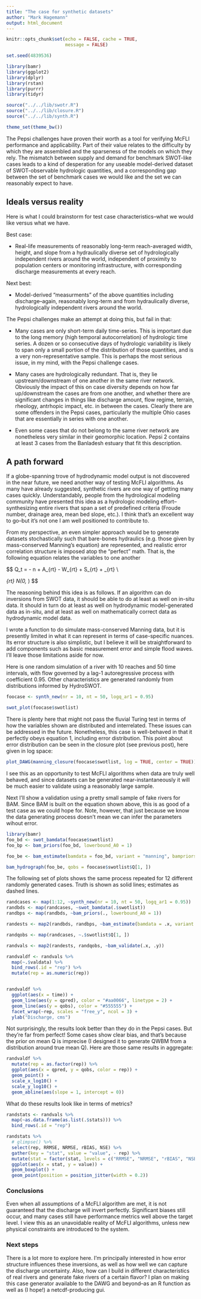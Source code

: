 ```yaml
---
title: "The case for synthetic datasets"
author: "Mark Hagemann"
output: html_document
---
```


```r
knitr::opts_chunk$set(echo = FALSE, cache = TRUE, 
                      message = FALSE)
```


```r
set.seed(4839536)

library(bamr)
library(ggplot2)
library(dplyr)
library(rstan)
library(purrr)
library(tidyr)

source("../../lib/swotr.R")
source("../../lib/closure.R")
source("../../lib/synth.R")

theme_set(theme_bw())
```


The Pepsi challenges have proven their worth as a tool for verifying McFLI performance and applicability. Part of their value relates to the difficulty by which they are assembled and the sparseness of the models on which they rely. The mismatch between supply and demand for benchmark SWOT-like cases leads to a kind of desperation for any useable model-derived dataset of SWOT-observable hydrologic quantities, and a corresponding gap between the set of benchmark cases we would like and the set we can reasonably expect to have.  

## Ideals versus reality 

Here is what I could brainstorm for test case characteristics--what we would like versus what we have.

Best case:

- Real-life measurements of reasonably long-term reach-averaged width, height, and slope from a hydraulically diverse set of hydrologically independent rivers around the world, independent of proximity to population centers or monitoring infrastructure, with corresponding discharge measurements at every reach. 

Next best:

- Model-derived "measurments" of the above quantities including discharge--again, reasonably long-term and from hydraulically diverse, hydrologically independent rivers around the world. 

The Pepsi challenges make an attempt at doing this, but fail in that:

- Many cases are only short-term daily time-series. This is important due to the long memory (high temporal autocorrelation) of hydrologic time series. A dozen or so consecutive days of hydrologic variability is likely to span only a small portion of the distribution of those quantities, and is a very non-representative sample. This is perhaps the most serious issue, in my mind, with the Pepsi challenge cases. 

- Many cases are hydrologically redundant. That is, they lie upstream/downstream of one another in the same river network. Obviously the impact of this on case diversity depends on how far up/downstream the cases are from one another, and whether there are significant changes in things like discharge amount, flow regime, terrain, rheology, antrhopic impact, etc. in between the cases. Clearly there are some offenders in the Pepsi cases, particularly the multiple Ohio cases that are essentially in series with one another. 

- Even some cases that do not belong to the same river network are nonetheless very similar in their geomorphic location. Pepsi 2 contains at least 3 cases from the Banladesh estuary that fit this description. 

## A path forward

If a globe-spanning trove of hydrodynamic model output is not discovered in the near future, we need another way of testing McFLI algorithms. As many have already suggested, synthetic rivers are one way of getting many cases quickly. Understandably, people from the hydrological modeling community have presented this idea as a hydrologic modeling effort--synthesizing entire rivers that span a set of predefined criteria (Froude number, drainage area, mean bed slope, etc.). I think that's an excellent way to go--but it's not one I am well positioned to contribute to. 

From my perspective, an even simpler approach would be to generate datasets stochastically such that bare-bones hydraulics (e.g. those given by mass-conserved Manning's equation) are represented, and realistic error correlation structure is imposed atop the "perfect" math. That is, the following equation relates the variables to one another

$$
\log Q_t = - \log n + \frac{5}{3} \log A_{rt} - \frac{2}{3} \log W_{rt} + \frac{1}{2} \log S_{rt} + \epsilon_{rt} \\

\epsilon_{rt} \sim N(0, \sigma_\epsilon)
$$

The reasoning behind this idea is as follows. If an algorithm can do inversions from SWOT data, it should be able to do at least as well on in-situ data. It should in turn do at least as well on hydrodynamic model-generated data as in-situ, and at least as well on mathematically correct data as hydrodynamic model data. 

I wrote a function to do simulate mass-conserved Manning data, but it is presently limited in what it can represent in terms of case-specific nuances. Its error structure is also simplistic, but I believe it will be straightforward to add components such as basic measurement error and simple flood waves. I'll leave those limitations aside for now.

Here is one random simulation of a river with 10 reaches and 50 time intervals, with flow governed by a lag-1 autoregressive process with coefficient 0.95. Other characteristics are generated randomly from distributions informed by HydroSWOT.

```r
foocase <- synth_new(nr = 10, nt = 50, logq_ar1 = 0.95)

swot_plot(foocase$swotlist)
```

There is plenty here that might not pass the fluvial Turing test in terms of how the variables shown are distributed and interrelated. These issues can be addressed in the future. Nonetheless, this case is well-behaved in that it perfectly obeys equation 1, including error distribution. This point about error distribution can be seen in the closure plot (see previous post), here given in log space:

```r
plot_DAWG(manning_closure(foocase$swotlist, log = TRUE, center = TRUE))
```

I see this as an opportunity to test McFLI algorithms when data are truly well behaved, and since datasets can be generated near-instantaneously it will be much easier to validate using a reasonably large sample. 

Next I'll show a validation using a pretty small sample of fake rivers for BAM. Since BAM is built on the equation shown above, this is as good of a test case as we could hope for. Note, however, that just because we know the data generating process doesn't mean we can infer the parameters wihout error. 

```r
library(bamr)
foo_bd <- swot_bamdata(foocase$swotlist)
foo_bp <- bam_priors(foo_bd, lowerbound_A0 = 1)

foo_be <- bam_estimate(bamdata = foo_bd, variant = "manning", bampriors = foo_bp)

bam_hydrograph(foo_be, qobs = foocase$swotlist$Q[1, ])
```

The following set of plots shows the same process repeated for 12 different randomly generated cases. Truth is shown as solid lines; estimates as dashed lines.

```r
randcases <- map(1:12, ~synth_new(nr = 10, nt = 50, logq_ar1 = 0.95))
randbds <- map(randcases, ~swot_bamdata(.$swotlist))
randbps <- map(randbds, ~bam_priors(., lowerbound_A0 = 1))

randests <- map2(randbds, randbps, ~bam_estimate(bamdata = .x, variant = "manning", bampriors = .y))

randqobs <- map(randcases, ~.$swotlist$Q[1, ])
```

```r
randvals <- map2(randests, randqobs, ~bam_validate(.x, .y))

randvaldf <- randvals %>% 
  map(~.$valdata) %>% 
  bind_rows(.id = "rep") %>% 
  mutate(rep = as.numeric(rep))


randvaldf %>% 
  ggplot(aes(x = time)) + 
  geom_line(aes(y = qpred), color = "#aa0066", linetype = 2) + 
  geom_line(aes(y = qobs), color = "#555555") + 
  facet_wrap(~rep, scales = "free_y", ncol = 3) +  
  ylab("Discharge, cms")

```

Not surprisingly, the results look better than they do in the Pepsi cases. But they're far from perfect! Some cases show clear bias, and that's because the prior on mean Q is imprecise (I designed it to generate QWBM from a distribution around true mean Q). Here are those same results in aggregate:

```r
randvaldf %>% 
  mutate(rep = as.factor(rep)) %>% 
  ggplot(aes(x = qpred, y = qobs, color = rep)) +
  geom_point() + 
  scale_x_log10() + 
  scale_y_log10() +
  geom_abline(aes(slope = 1, intercept = 0))

```


What do these results look like in terms of metrics?

```r
randstats <- randvals %>% 
  map(~as.data.frame(as.list(.$stats))) %>% 
  bind_rows(.id = "rep")

randstats %>% 
  # glimpse() %>% 
  select(rep, RRMSE, NRMSE, rBIAS, NSE) %>% 
  gather(key = "stat", value = "value", - rep) %>% 
  mutate(stat = factor(stat, levels = c("RRMSE", "NRMSE", "rBIAS", "NSE"))) %>% 
  ggplot(aes(x = stat, y = value)) + 
  geom_boxplot() + 
  geom_point(position = position_jitter(width = 0.2))
```

### Conclusions

Even when all assumptions of a McFLI algorithm are met, it is not guaranteed that the discharge will invert perfectly. Significant biases still occur, and many cases still have performance metrics well above the target level. I view this as an unavoidable reality of McFLI algorithms, unless new physical constraints are introduced to the system. 

### Next steps

There is a lot more to explore here. I'm principally interested in how error structure influences these inversions, as well as how well we can capture the discharge uncertainty. Also, how can I build in different characteristics of real rivers and generate fake rivers of a certain flavor? I plan on making this case generator available to the DAWG and beyond--as an R function as well as (I hope!) a netcdf-producing gui. 
